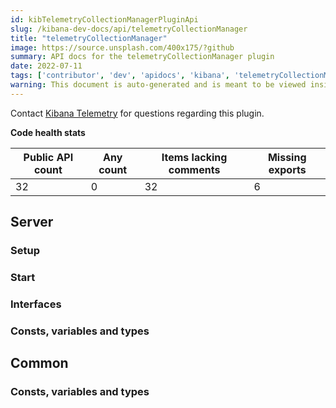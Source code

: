 ```yaml
---
id: kibTelemetryCollectionManagerPluginApi
slug: /kibana-dev-docs/api/telemetryCollectionManager
title: "telemetryCollectionManager"
image: https://source.unsplash.com/400x175/?github
summary: API docs for the telemetryCollectionManager plugin
date: 2022-07-11
tags: ['contributor', 'dev', 'apidocs', 'kibana', 'telemetryCollectionManager']
warning: This document is auto-generated and is meant to be viewed inside our experimental, new docs system. Reach out in #docs-engineering for more info.
---
```




Contact [Kibana Telemetry](https://github.com/orgs/elastic/teams/kibana-telemetry) for questions regarding this plugin.

**Code health stats**

| Public API count  | Any count | Items lacking comments | Missing exports |
|-------------------|-----------|------------------------|-----------------|
| 32 | 0 | 32 | 6 |

## Server

### Setup
<DocDefinitionList data={[telemetryCollectionManagerObj.server.setup]}/>

### Start
<DocDefinitionList data={[telemetryCollectionManagerObj.server.start]}/>

### Interfaces
<DocDefinitionList data={telemetryCollectionManagerObj.server.interfaces}/>

### Consts, variables and types
<DocDefinitionList data={telemetryCollectionManagerObj.server.misc}/>

## Common

### Consts, variables and types
<DocDefinitionList data={telemetryCollectionManagerObj.common.misc}/>

